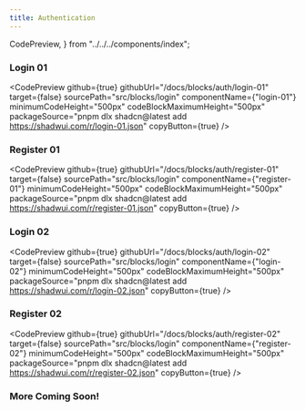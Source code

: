 ```yaml
---
title: Authentication
---
```

 
  CodePreview,
} from "../../../components/index";

### Login 01
<CodePreview
  github={true}
  githubUrl="/docs/blocks/auth/login-01"
  target={false}
  sourcePath="src/blocks/login"
  componentName={"login-01"}
  minimumCodeHeight="500px"
  codeBlockMaximumHeight="500px"
  packageSource="pnpm dlx shadcn@latest add https://shadwui.com/r/login-01.json"
  copyButton={true}
/>

### Register 01
<CodePreview
  github={true}
  githubUrl="/docs/blocks/auth/register-01"
  target={false}
  sourcePath="src/blocks/login"
  componentName={"register-01"}
  minimumCodeHeight="500px"
  codeBlockMaximumHeight="500px"
  packageSource="pnpm dlx shadcn@latest add https://shadwui.com/r/register-01.json"
  copyButton={true}
/>

### Login 02
<CodePreview
  github={true}
  githubUrl="/docs/blocks/auth/login-02"
  target={false}
  sourcePath="src/blocks/login"
  componentName={"login-02"}
  minimumCodeHeight="500px"
  codeBlockMaximumHeight="500px"
  packageSource="pnpm dlx shadcn@latest add https://shadwui.com/r/login-02.json"
  copyButton={true}
/>

### Register 02
<CodePreview
  github={true}
  githubUrl="/docs/blocks/auth/register-02"
  target={false}
  sourcePath="src/blocks/login"
  componentName={"register-02"}
  minimumCodeHeight="500px"
  codeBlockMaximumHeight="500px"
  packageSource="pnpm dlx shadcn@latest add https://shadwui.com/r/register-02.json"
  copyButton={true}
/>


### More Coming Soon!